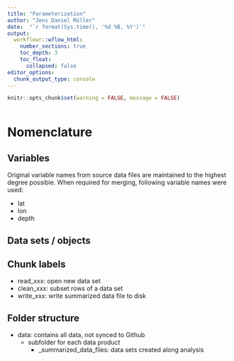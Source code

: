 ```yaml
---
title: "Parameterization"
author: "Jens Daniel Müller"
date:  "`r format(Sys.time(), '%d %B, %Y')`"
output: 
  workflowr::wflow_html:
    number_sections: true
    toc_depth: 3
    toc_float:
      collapsed: false
editor_options:
  chunk_output_type: console
---
```


```r
knitr::opts_chunk$set(warning = FALSE, message = FALSE)
```

```r

```

# Nomenclature

## Variables

Original variable names from source data files are maintained to the highest degree possible. When required for merging, following variable names were used:

- lat
- lon
- depth

## Data sets / objects

## Chunk labels

- read_xxx: open new data set
- clean_xxx: subset rows of a data set
- write_xxx: write summarized data file to disk

## Folder structure

- data: contains all data, not synced to Github
  - subfolder for each data product
    - _summarized_data_files: data sets created along analysis
